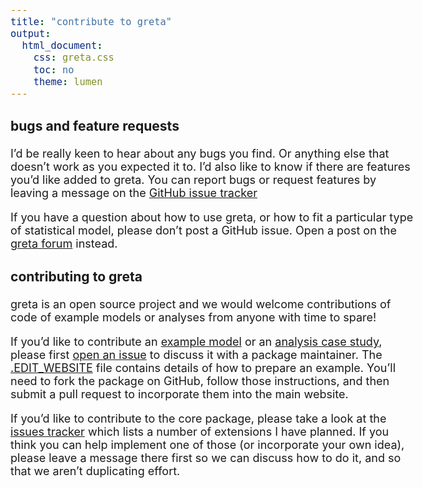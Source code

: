 ```yaml
---
title: "contribute to greta"
output:
  html_document:
    css: greta.css
    toc: no
    theme: lumen
---
```


<style type="text/css">
body{
  font-size: 18px;
}
</style>

### bugs and feature requests

I'd be really keen to hear about any bugs you find. Or anything else that doesn't work as you expected it to. I'd also like to know if there are features you'd like added to greta.
You can report bugs or request features by leaving a message on the [GitHub issue tracker](https://github.com/greta-dev/greta/issues)

If you have a question about how to use greta, or how to fit a particular type of statistical model, please don't post a GitHub issue. Open a post on the [greta forum](https://forum.greta-stats.org) instead.

### contributing to greta

greta is an open source project and we would welcome contributions of code of example models or analyses from anyone with time to spare!

If you'd like to contribute an [example model](../example_models.html) or an [analysis case study](../analyses/eight_schools.html), please first [open an issue]() to discuss it with a package maintainer. The [.EDIT_WEBSITE](https://github.com/greta-dev/greta/blob/master/.EDIT_WEBSITE.md) file contains details of how to prepare an example. You'll need to fork the package on GitHub, follow those instructions, and then submit a pull request to incorporate them into the main website.

If you'd like to contribute to the core package, please take a look at the [issues tracker](https://github.com/greta-dev/greta/issues) which lists a number of extensions I have planned. If you think you can help implement one of those (or incorporate your own idea), please leave a message there first so we can discuss how to do it, and so that we aren't duplicating effort.
